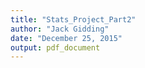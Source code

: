 ```yaml
---
title: "Stats_Project_Part2"
author: "Jack Gidding"
date: "December 25, 2015"
output: pdf_document
---
```


